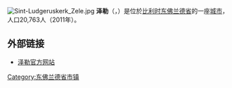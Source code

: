 {{Unreferenced|time=2018-08-11T12:42:26+00:00}}
[[File:Sint-Ludgeruskerk_Zele.jpg|thumb]]
'''泽勒'''（{{lang-nl|Zele}}，{{IPA-nl|ˈzeːlə}}）是位於[[比利时|比利时]][[东佛兰德省|东佛兰德省]]的一座[[城市|城市]]，人口20,763人（2011年）。

==外部链接==
*[http://www.zele.be/ 泽勒官方网站] {{Wayback|url=http://www.zele.be/ |date=20210126055851 }}

{{东佛兰德省市区}}

{{DEFAULTSORT:Zele}}
{{Belgium-geo-stub}}

[[Category:东佛兰德省市镇|Category:东佛兰德省市镇]]